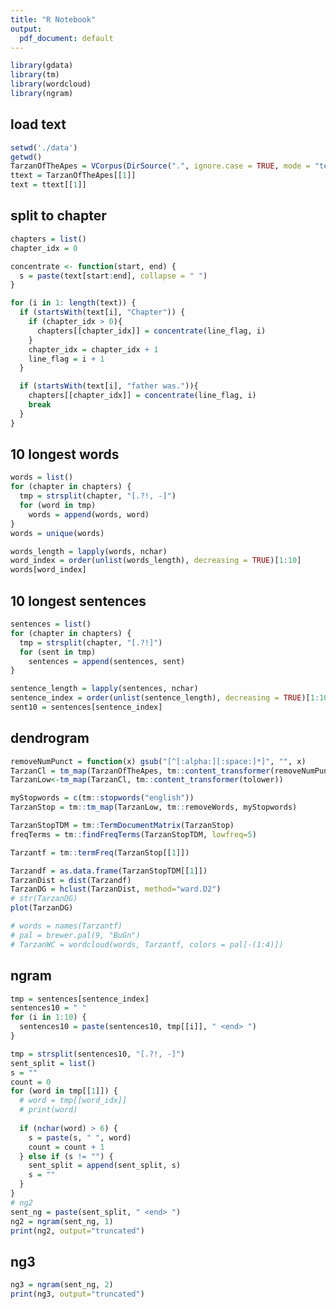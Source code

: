```yaml
---
title: "R Notebook"
output:
  pdf_document: default
---
```

```r
library(gdata)
library(tm)
library(wordcloud)
library(ngram)
```


## load text
```r
setwd('./data')
getwd()
TarzanOfTheApes = VCorpus(DirSource(".", ignore.case = TRUE, mode = "text", encoding="UTF-8"))
ttext = TarzanOfTheApes[[1]]
text = ttext[[1]]
```
## split to chapter
```r
chapters = list()
chapter_idx = 0

concentrate <- function(start, end) {
  s = paste(text[start:end], collapse = " ")
}

for (i in 1: length(text)) {
  if (startsWith(text[i], "Chapter")) {
    if (chapter_idx > 0){
      chapters[[chapter_idx]] = concentrate(line_flag, i)
    }
    chapter_idx = chapter_idx + 1
    line_flag = i + 1
  }

  if (startsWith(text[i], "father was.")){
    chapters[[chapter_idx]] = concentrate(line_flag, i)
    break
  }
}

```


## 10 longest words
```r
words = list()
for (chapter in chapters) {
  tmp = strsplit(chapter, "[.?!, -]")
  for (word in tmp)
    words = append(words, word)
}
words = unique(words)

words_length = lapply(words, nchar)
word_index = order(unlist(words_length), decreasing = TRUE)[1:10]
words[word_index]

```

## 10 longest sentences 
```r
sentences = list()
for (chapter in chapters) {
  tmp = strsplit(chapter, "[.?!]")
  for (sent in tmp)
    sentences = append(sentences, sent)
}

sentence_length = lapply(sentences, nchar)
sentence_index = order(unlist(sentence_length), decreasing = TRUE)[1:10]
sent10 = sentences[sentence_index]
```
## dendrogram
```r
removeNumPunct = function(x) gsub("[^[:alpha:][:space:]*]", "", x)
TarzanCl = tm_map(TarzanOfTheApes, tm::content_transformer(removeNumPunct))
TarzanLow<-tm_map(TarzanCl, tm::content_transformer(tolower))

myStopwords = c(tm::stopwords("english"))
TarzanStop = tm::tm_map(TarzanLow, tm::removeWords, myStopwords)

TarzanStopTDM = tm::TermDocumentMatrix(TarzanStop)
freqTerms = tm::findFreqTerms(TarzanStopTDM, lowfreq=5)

Tarzantf = tm::termFreq(TarzanStop[[1]])

Tarzandf = as.data.frame(TarzanStopTDM[[1]])
TarzanDist = dist(Tarzandf)
TarzanDG = hclust(TarzanDist, method="ward.D2")
# str(TarzanDG)
plot(TarzanDG)
```

```r
# words = names(Tarzantf)
# pal = brewer.pal(9, "BuGn")
# TarzanWC = wordcloud(words, Tarzantf, colors = pal[-(1:4)])
```

## ngram
```r
tmp = sentences[sentence_index]
sentences10 = " "
for (i in 1:10) {
  sentences10 = paste(sentences10, tmp[[i]], " <end> ")
}

tmp = strsplit(sentences10, "[.?!, -]")
sent_split = list()
s = ""
count = 0
for (word in tmp[[1]]) {
  # word = tmp[[word_idx]]
  # print(word)
  
  if (nchar(word) > 6) {
    s = paste(s, " ", word)
    count = count + 1
  } else if (s != "") {
    sent_split = append(sent_split, s)
    s = ""
  }
}
# ng2
sent_ng = paste(sent_split, " <end> ")
ng2 = ngram(sent_ng, 1)
print(ng2, output="truncated")
```

## ng3
```r
ng3 = ngram(sent_ng, 2)
print(ng3, output="truncated")
```

